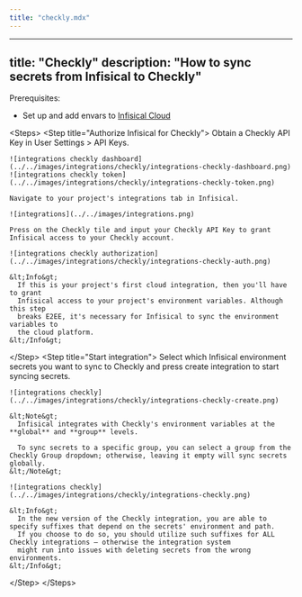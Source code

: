 ```yaml
---
title: "checkly.mdx"
---
```


---
title: "Checkly"
description: "How to sync secrets from Infisical to Checkly"
---

Prerequisites:

- Set up and add envars to [Infisical Cloud](https://app.infisical.com)

&lt;Steps&gt;
  &lt;Step title="Authorize Infisical for Checkly"&gt;
    Obtain a Checkly API Key in User Settings &gt; API Keys.

    ![integrations checkly dashboard](../../images/integrations/checkly/integrations-checkly-dashboard.png)
    ![integrations checkly token](../../images/integrations/checkly/integrations-checkly-token.png)

    Navigate to your project's integrations tab in Infisical.

    ![integrations](../../images/integrations.png)

    Press on the Checkly tile and input your Checkly API Key to grant Infisical access to your Checkly account.

    ![integrations checkly authorization](../../images/integrations/checkly/integrations-checkly-auth.png)

    &lt;Info&gt;
      If this is your project's first cloud integration, then you'll have to grant
      Infisical access to your project's environment variables. Although this step
      breaks E2EE, it's necessary for Infisical to sync the environment variables to
      the cloud platform.
    &lt;/Info&gt;
  &lt;/Step&gt;
  &lt;Step title="Start integration"&gt;
    Select which Infisical environment secrets you want to sync to Checkly and press create integration to start syncing secrets.

    ![integrations checkly](../../images/integrations/checkly/integrations-checkly-create.png)

    &lt;Note&gt;
      Infisical integrates with Checkly's environment variables at the **global** and **group** levels.
      
      To sync secrets to a specific group, you can select a group from the Checkly Group dropdown; otherwise, leaving it empty will sync secrets globally.
    &lt;/Note&gt;

    ![integrations checkly](../../images/integrations/checkly/integrations-checkly.png)

    &lt;Info&gt;
      In the new version of the Checkly integration, you are able to specify suffixes that depend on the secrets' environment and path. 
      If you choose to do so, you should utilize such suffixes for ALL Checkly integrations – otherwise the integration system 
      might run into issues with deleting secrets from the wrong environments.
    &lt;/Info&gt;
  &lt;/Step&gt;
&lt;/Steps&gt;